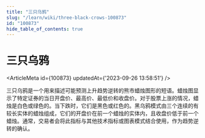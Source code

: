 ```yaml
---
title: "三只乌鸦"
slug: "/learn/wiki/three-black-crows-100873"
id: "100873"
hide_table_of_contents: true
---
```



# 三只乌鸦

<ArticleMeta id={100873} updatedAt={'2023-09-26 13:58:51'} />
<div className='border-solid border-b border-t-0 my-4 border-[var(--ifm-color-gray-300)]' />

三只乌鸦是一个用来描述可能预测上升趋势逆转的熊市蜡烛图形的短语。蜡烛图显示了特定证券的当日开盘价、最高价、最低价和收盘价。对于股票上涨的情况，蜡烛是白色或绿色的。当下跌时，它们是黑色或红色的。黑乌鸦模式由三个连续的有较长实体的蜡烛组成，它们的开盘价在前一个蜡烛的实体内，且收盘价低于前一个蜡烛。通常，交易者会将此指标与其他技术指标或图表模式结合使用，作为趋势逆转的确认。
